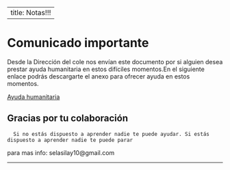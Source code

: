 
---
title:   Notas!!!
---
__
__

# Comunicado importante
 Desde la Dirección del cole nos envían este documento por si alguien desea prestar ayuda
 humanitaria en estos difíciles momentos.En el siguiente enlace podrás descargarte el anexo
 para ofrecer ayuda en estos momentos.

[Ayuda humanitaria](https://mega.nz/#!kFsg0C6a!9vkLT4WjRCKmQFsNaf5W9djcqg633-ukYbhaNy6bows)

          
## Gracias por tu colaboración


~~~
  Si no estás dispuesto a aprender nadie te puede ayudar. Si estás dispuesto a aprender nadie te puede parar 
~~~

para mas info: selasilay10@gmail.com

____________________________________________________________






